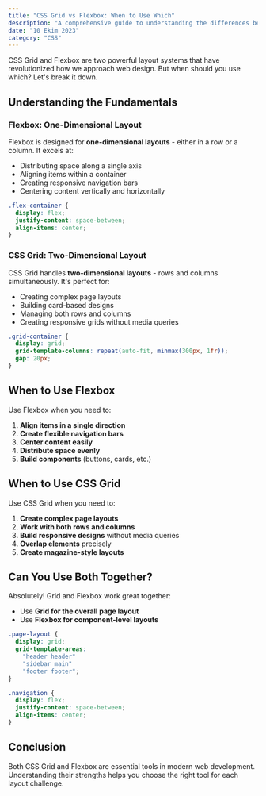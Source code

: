 ```yaml
---
title: "CSS Grid vs Flexbox: When to Use Which"
description: "A comprehensive guide to understanding the differences between CSS Grid and Flexbox, with practical examples and use cases."
date: "10 Ekim 2023"
category: "CSS"
---
```


CSS Grid and Flexbox are two powerful layout systems that have revolutionized how we approach web design. But when should you use which? Let's break it down.

## Understanding the Fundamentals

### Flexbox: One-Dimensional Layout
Flexbox is designed for **one-dimensional layouts** - either in a row or a column. It excels at:

- Distributing space along a single axis
- Aligning items within a container
- Creating responsive navigation bars
- Centering content vertically and horizontally

```css
.flex-container {
  display: flex;
  justify-content: space-between;
  align-items: center;
}
```

### CSS Grid: Two-Dimensional Layout
CSS Grid handles **two-dimensional layouts** - rows and columns simultaneously. It's perfect for:

- Creating complex page layouts
- Building card-based designs
- Managing both rows and columns
- Creating responsive grids without media queries

```css
.grid-container {
  display: grid;
  grid-template-columns: repeat(auto-fit, minmax(300px, 1fr));
  gap: 20px;
}
```

## When to Use Flexbox

Use Flexbox when you need to:

1. **Align items in a single direction**
2. **Create flexible navigation bars**
3. **Center content easily**
4. **Distribute space evenly**
5. **Build components** (buttons, cards, etc.)

## When to Use CSS Grid

Use CSS Grid when you need to:

1. **Create complex page layouts**
2. **Work with both rows and columns**
3. **Build responsive designs** without media queries
4. **Overlap elements** precisely
5. **Create magazine-style layouts**

## Can You Use Both Together?

Absolutely! Grid and Flexbox work great together:

- Use **Grid for the overall page layout**
- Use **Flexbox for component-level layouts**

```css
.page-layout {
  display: grid;
  grid-template-areas: 
    "header header"
    "sidebar main"
    "footer footer";
}

.navigation {
  display: flex;
  justify-content: space-between;
  align-items: center;
}
```

## Conclusion

Both CSS Grid and Flexbox are essential tools in modern web development. Understanding their strengths helps you choose the right tool for each layout challenge.
